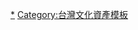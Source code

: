 {{Navbox
| name = 臺灣歷史建築百景
| title = [[臺灣歷史建築百景|{{fontcolor|white|臺灣歷史建築百景}}]]
| state = collapsed
| titlestyle = background:#FF4D00;color:white;
| listclass = hlist
|group1 = 基隆市
|list1 = 
*12 [[彭佳嶼燈塔]]
*75 [[老大公廟]]
*80 港西街[[海港大樓]]及[[陽明海洋文化藝術館|陽明海運大樓]]

|group2 = 臺北市
|list2 = 
*66 [[臺灣基督長老教會大稻埕教會|大稻埕基督長老教會禮拜堂]]
*83 [[仁安醫院 (臺北市)|仁安醫院]]

|group3 = 新北市
|list3 = 
*6 [[淡水紅樓]]
*46 [[新北市立黃金博物館|瑞芳太子賓館]]
*51 [[臺陽礦業公司平溪招待所|平溪鄉臺陽俱樂部]]
*77 平溪[[菁桐車站|菁桐坑車站]]
*78 平溪[[菁桐選洗煤場]]
*94 瑞芳[[金瓜石社|黃金神社]]

|group4 = 桃園市
|list4 = 
*47 [[白沙岬燈塔]]
*53 [[大平紅橋|龍潭區紅橋]]
*54 [[楊梅秀才窩四章堂]]
*61 [[基國派老教堂]]
*62 [[大溪老街|大溪區和平路老街]]

|group5 = 新竹縣
|list5 = 
*82 [[北埔姜氏家廟]]
*89 [[橫山內灣戲院]]

|group6 = 新竹市
|list6 = 
*57 [[聖母聖心主教座堂|北大教堂]]

|group7 = 苗栗縣
|list7 = 
*65 苗栗[[佐佐木古登窯]]
*92 [[竹南蛇窯]]

|group8 = 臺中市
|list8 = 
*14 [[清水車站 (台灣)|清水火車站]]
*26 新社[[白冷圳]]倒虹吸管
*28 [[后里圳磚橋]]
*32 舊山線[[大甲溪鐵橋]]
*79 [[臺中州廳|臺中市政府]]

|group9 = 彰化縣
|list9 = 
*5 [[大佛風景區|八卦山大佛]]
*8 [[西螺大橋]]
*27 [[埔心羅厝天主堂|埔心羅厝天主教堂]]
*58 [[社頭月眉池劉氏古厝]]
*74 [[彰化不老泉|不老泉]]
*81 [[八堡圳]]
*98 [[鹿港中山路街屋立面]]

|group10 = 南投縣
|list10 = 
*3 [[集集車站|集集火車站]]
*70 [[鄭界宗宅]]

|group11 = 雲林縣
|list11 = 
*8 [[西螺大橋]]
*88 [[後厝鄭豐喜故居]]
*93 [[台糖虎尾總廠|臺糖虎尾總廠]]
*100 [[斗南車站|斗南火車站]]

|group12 = 嘉義縣
|list12 = 
*45 [[國家廣播文物館|中廣民雄分臺及宿舍]]
*48 [[慈雲寺 (阿里山)|阿里山慈雲寺]]
*67 [[蒜頭車站|蒜頭糖廠火車站]]
*68 [[竹崎車站]]

|group13 = 嘉義市
|list13 = 
*59 [[嘉義舊監獄|舊嘉義監獄]]
*63 [[紅毛井 (嘉義市)|紅毛井]]

|group14 = 臺南市
|list14 = 
*2 [[新化老街]]
*4 [[原新化街役場]]
*7 [[鹽水八角樓]]
*11 仁德[[保安車站]]
*19 [[原臺南水道|山上鄉水源地]]
*23 後壁[[菁寮聖十字架天主堂|菁寮聖十字架教堂]]
*29 [[原臺南師範學校本館|臺南師院紅樓]]
*30 [[原臺南長老教中學校講堂暨校長宿舍|長榮中學校牧室]]
*35 [[原臺南長老教女學校本館暨講堂|長榮女中長榮大樓]]
*36 [[許嵩煙故居|東門美術館]]
*37 [[原臺南神學校校舍暨禮拜堂|臺南神學院禮拜堂]]
*39 [[南門公園碑林]]

|group15 = 高雄市
|list15 = 
*1 [[玫瑰聖母聖殿主教座堂|玫瑰聖母堂]]
*10 [[高雄火車站 (歷史建築)|高雄火車站]]
*15 [[高雄港車站|高雄港站]]
*16 [[旗山車站|旗山舊火車站]]
*17 [[高雄市立歷史博物館]]
*20 [[三和瓦窯|大樹區三和瓦廠]]
*21 [[旗山聖若瑟天主堂|旗山鎮聖若瑟教堂]]
*22 [[橋頭車站 (台灣)|橋頭火車站]]
*24 [[旗山老街|旗山鎮中正路老街]]
*25 [[岡山水塔|岡山舊水塔]]
*50 [[陳中和紀念館]]
*52 [[高雄市立高雄高級中學|高雄中學紅樓]]

|group16 = 屏東縣
|list16 = 
*31 [[九如三山國王廟]]
*33 [[崇蘭蕭氏家廟|蕭氏家廟]]
*34 [[空軍招待所]]
*40 [[神山頭目任家]]
*42 [[五溝水劉氏宗祠|劉氏宗祠]]
*43 [[張家旭昇居]]

|group17 = 宜蘭縣
|list17 = 
*84 冬山鄉[[丸山遺址]]
*64 羅東鎮[[五福眼科]]
*95 [[蘭陽發電廠|三星鄉天送埤及清水水力發電廠]]
*76 頭城鎮[[頭城老街|頭城舊街]]
*18 頭城鎮[[舊草嶺隧道]]
*49 [[甲子蘭酒文物館|宜蘭市宜蘭酒廠]]

|group18 = 花蓮縣
|list18 = 
*41 [[林田山林場|林田山聚落]]
*60 [[邱家古厝]]
*38 [[松園別館]]
*55 [[菁華林苑]]
*87 [[臺鐵舊花蓮管理處辦公室]]
*91 [[花蓮酒廠舊址]]

|group19 = 臺東縣
|list19 = 
*44 成功鎮[[小馬隧道|泰源隧道]]
*69[[關山車站 (臺灣)|關山鎮舊火車站]]
*72 東河鄉[[舊東河橋|東河舊橋]]

|group20 = 澎湖縣
|list20 = 
*13 [[澎湖跨海大橋|跨海大橋]]
*96 [[七美人塚]]
*99 [[二崁聚落]]

|group21 = 金門縣
|list21 = 
*9 [[風獅爺|金門風獅爺 (瓊林村)]]
*56 [[毋忘在莒]]勒石與[[莒光樓]]
*71 [[擎天廳]]及[[中央坑道]]
*73 [[小艇坑道]]
*85 [[金門民俗文化村|山后民俗文化村]]
*86 [[水頭得月樓洋樓群]]
*97後埔[[模範街]]

|group22 = 連江縣
|list22 = 
*90 [[芹壁村|北竿芹壁]]
|below = 數字為票選名次
}}
<noinclude>[[Category:文建會歷史建築百景|*]][[Category:台灣文化資產模板]]</noinclude>
